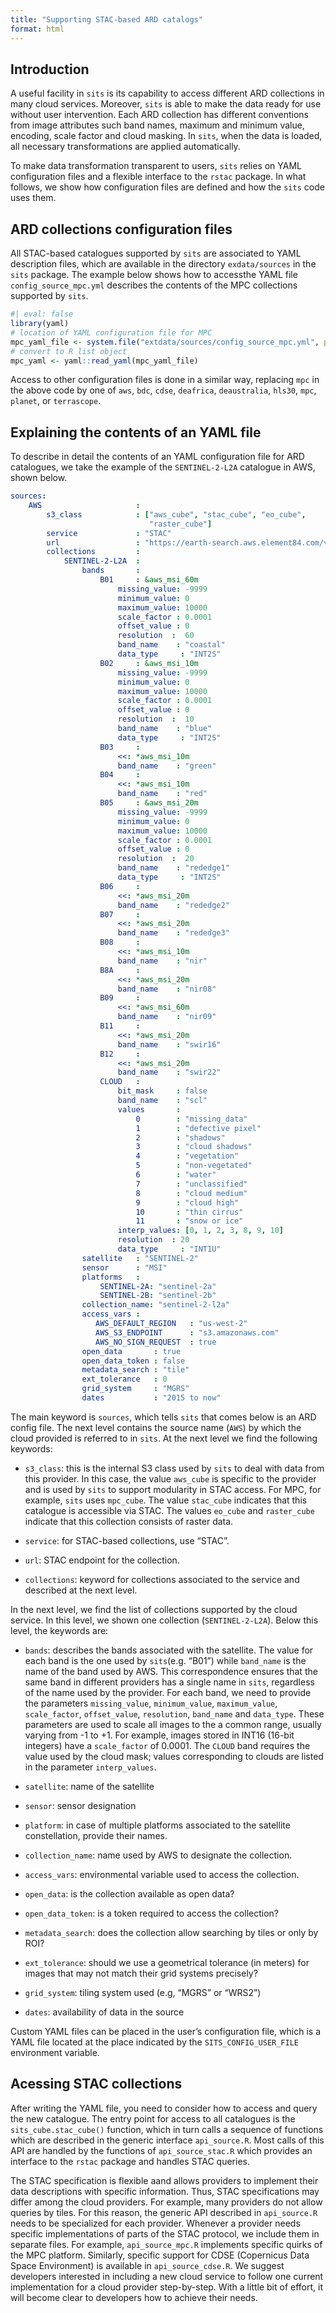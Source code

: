```yaml
---
title: "Supporting STAC-based ARD catalogs"
format: html
---
```


## Introduction

A useful facility in `sits` is its capability to access different ARD collections in many cloud services. Moreover, `sits` is able to make the  data ready for use without user intervention. Each ARD collection has different conventions from image attributes such band names, maximum and minimum value, encoding, scale factor and cloud masking.  In `sits`, when the data is loaded, all necessary transformations are applied  automatically. 

To make data transformation transparent to users, `sits` relies on YAML configuration files and a flexible interface to the `rstac` package. In what follows, we show how configuration files are defined and how the `sits` code uses them.

## ARD collections configuration files

All STAC-based catalogues supported by `sits` are associated to YAML description files, which are available in the directory `exdata/sources` in the `sits` package. The example below shows how to accessthe YAML file `config_source_mpc.yml` describes the contents of the MPC collections supported by `sits`.

```r
#| eval: false
library(yaml)
# location of YAML configuration file for MPC
mpc_yaml_file <- system.file("extdata/sources/config_source_mpc.yml", package = "sits")
# convert to R list object
mpc_yaml <- yaml::read_yaml(mpc_yaml_file)
```

Access to other configuration files is done in a similar way, replacing `mpc` in the above code by one of  `aws`, `bdc`, `cdse`, `deafrica`, `deaustralia`, `hls30`, `mpc`, `planet`, or `terrascope`. 


## Explaining the contents of an YAML file 

To describe in detail the contents of an YAML configuration file for ARD catalogues, we take the example of the `SENTINEL-2-L2A` catalogue in AWS, shown below. 

```yaml
sources:
    AWS                     :
        s3_class            : ["aws_cube", "stac_cube", "eo_cube",
                               "raster_cube"]
        service             : "STAC"
        url                 : "https://earth-search.aws.element84.com/v1/"
        collections         :
            SENTINEL-2-L2A  :
                bands       :
                    B01     : &aws_msi_60m
                        missing_value: -9999
                        minimum_value: 0
                        maximum_value: 10000
                        scale_factor : 0.0001
                        offset_value : 0
                        resolution  :  60
                        band_name    : "coastal"
                        data_type     : "INT2S"
                    B02     : &aws_msi_10m
                        missing_value: -9999
                        minimum_value: 0
                        maximum_value: 10000
                        scale_factor : 0.0001
                        offset_value : 0
                        resolution  :  10
                        band_name    : "blue"
                        data_type     : "INT2S"
                    B03     :
                        <<: *aws_msi_10m
                        band_name    : "green"
                    B04     :
                        <<: *aws_msi_10m
                        band_name    : "red"
                    B05     : &aws_msi_20m
                        missing_value: -9999
                        minimum_value: 0
                        maximum_value: 10000
                        scale_factor : 0.0001
                        offset_value : 0
                        resolution  :  20
                        band_name    : "rededge1"
                        data_type     : "INT2S"
                    B06     :
                        <<: *aws_msi_20m
                        band_name    : "rededge2"
                    B07     :
                        <<: *aws_msi_20m
                        band_name    : "rededge3"
                    B08     :
                        <<: *aws_msi_10m
                        band_name    : "nir"
                    B8A     :
                        <<: *aws_msi_20m
                        band_name    : "nir08"
                    B09     :
                        <<: *aws_msi_60m
                        band_name    : "nir09"
                    B11     :
                        <<: *aws_msi_20m
                        band_name    : "swir16"
                    B12     :
                        <<: *aws_msi_20m
                        band_name    : "swir22"
                    CLOUD   :
                        bit_mask     : false
                        band_name    : "scl"
                        values       :
                            0        : "missing_data"
                            1        : "defective pixel"
                            2        : "shadows"
                            3        : "cloud shadows"
                            4        : "vegetation"
                            5        : "non-vegetated"
                            6        : "water"
                            7        : "unclassified"
                            8        : "cloud medium"
                            9        : "cloud high"
                            10       : "thin cirrus"
                            11       : "snow or ice"
                        interp_values: [0, 1, 2, 3, 8, 9, 10]
                        resolution  : 20
                        data_type     : "INT1U"
                satellite   : "SENTINEL-2"
                sensor      : "MSI"
                platforms   :
                    SENTINEL-2A: "sentinel-2a"
                    SENTINEL-2B: "sentinel-2b"
                collection_name: "sentinel-2-l2a"
                access_vars :
                   AWS_DEFAULT_REGION   : "us-west-2"
                   AWS_S3_ENDPOINT      : "s3.amazonaws.com"
                   AWS_NO_SIGN_REQUEST  : true
                open_data       : true
                open_data_token : false
                metadata_search : "tile"
                ext_tolerance   : 0
                grid_system     : "MGRS"
                dates           : "2015 to now"
```

The main keyword is `sources`, which tells `sits` that comes below is an ARD config file. The next level contains the source name (`AWS`) by which the cloud provided is referred to in `sits`. At the next level we find the following keywords:

- `s3_class`: this is the internal S3 class used by `sits` to deal with data from this provider. In this case, the value `aws_cube` is specific to the provider and is used by `sits` to support modularity in STAC access. For MPC, for example, `sits` uses `mpc_cube`. The value `stac_cube` indicates that this catalogue is accessible via STAC. The values `eo_cube` and `raster_cube` indicate that this collection consists of raster data. 

- `service`: for STAC-based collections, use "STAC". 

- `url`: STAC endpoint for the collection.

- `collections`: keyword for collections associated to the service and described at the next level.

In the next level, we find the list of collections supported by the cloud service. In this level, we shown one collection (`SENTINEL-2-L2A`). Below this level, the keywords are:

- `bands`: describes the bands associated with the satellite. The value for each band is the one used by `sits`(e.g. "B01") while `band_name` is the name of the band used by AWS. This correspondence ensures that the same band in different providers has a single name in `sits`, regardless of the name used by the provider. For each band, we need to provide the parameters `missing_value`, `minimum_value`, `maximum_value`, `scale_factor`, `offset_value`, `resolution`, `band_name` and `data_type`. These parameters are used to scale all images to the a common range, usually varying from -1 to +1. For example, images stored in INT16 (16-bit integers) have a `scale_factor` of 0.0001. The `CLOUD` band requires the value used by the cloud mask; values corresponding to clouds are listed in the parameter `interp_values`. 

- `satellite`: name of the satellite
- `sensor`: sensor designation
- `platform`: in case of multiple platforms associated to the satellite constellation, provide their names.
- `collection_name`: name used by AWS to designate the collection. 
- `access_vars`: environmental variable used to access the collection.
- `open_data`: is the collection available as open data?
- `open_data_token`: is a token required to access the collection?
- `metadata_search`: does the collection allow searching by tiles or only by ROI?
-  `ext_tolerance`: should we use a geometrical tolerance (in meters) for images that may not match their grid systems precisely? 
- `grid_system`: tiling system used (e.g, "MGRS" or "WRS2")
- `dates`: availability of data in the source

Custom YAML files can be placed in the user's configuration file, which is a YAML file located at the place indicated by the `SITS_CONFIG_USER_FILE` environment variable. 

## Acessing STAC collections

After writing the YAML file, you need to consider how to access and query the new catalogue. The entry point for access to all catalogues is the `sits_cube.stac_cube()` function, which in turn calls a sequence of functions which are described in the generic interface `api_source.R`. Most calls of this API are handled by the functions of `api_source_stac.R` which provides an interface to the `rstac` package and handles STAC queries.

The STAC specification is flexible aand allows providers to implement their data descriptions with specific information. Thus, STAC specifications may differ among the cloud providers. For example, many providers do not allow queries by tiles. For this reason, the generic API described in `api_source.R` needs to be specialized for each provider. Whenever a provider needs specific implementations of parts of the STAC protocol, we include them in separate files. For example, `api_source_mpc.R` implements specific quirks of the MPC platform. Similarly, specific support for CDSE (Copernicus Data Space Environment) is available in `api_source_cdse.R`. We suggest developers interested in including a new cloud service to follow one current implementation for a cloud provider step-by-step. With a little bit of effort, it will become clear to developers how to achieve their needs. 

